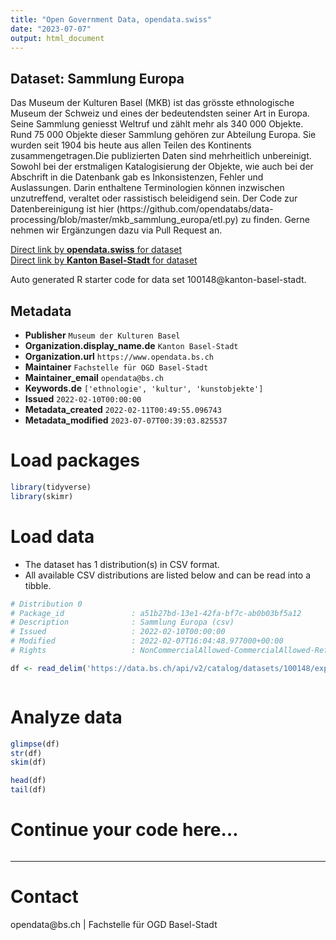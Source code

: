 ```yaml
---
title: "Open Government Data, opendata.swiss"
date: "2023-07-07"
output: html_document
---
```


## Dataset: Sammlung Europa

Das Museum der Kulturen Basel (MKB) ist das grösste ethnologische Museum der Schweiz und eines der bedeutendsten seiner Art in Europa. Seine Sammlung geniesst Weltruf und zählt mehr als 340 000 Objekte. Rund 75 000 Objekte dieser Sammlung gehören zur Abteilung Europa. Sie wurden seit 1904 bis heute aus allen Teilen des Kontinents zusammengetragen.Die publizierten Daten sind mehrheitlich unbereinigt. Sowohl bei der erstmaligen Katalogisierung der Objekte, wie auch bei der Abschrift in die Datenbank gab es Inkonsistenzen, Fehler und Auslassungen. Darin enthaltene Terminologien können inzwischen unzutreffend, veraltet oder rassistisch beleidigend sein. Der Code zur Datenbereinigung ist hier (https://github.com/opendatabs/data-processing/blob/master/mkb_sammlung_europa/etl.py) zu finden. Gerne nehmen wir Ergänzungen dazu via Pull Request an. 

[Direct link by **opendata.swiss** for dataset](https://opendata.swiss/de/dataset/sammlung-europa1)<br>
[Direct link by **Kanton Basel-Stadt** for dataset](https://data.bs.ch/explore/dataset/100148/)

Auto generated R starter code for data set 100148@kanton-basel-stadt.

## Metadata

- **Publisher** `Museum der Kulturen Basel`
- **Organization.display_name.de** `Kanton Basel-Stadt`
- **Organization.url** `https://www.opendata.bs.ch`
- **Maintainer** `Fachstelle für OGD Basel-Stadt`
- **Maintainer_email** `opendata@bs.ch`
- **Keywords.de** `['ethnologie', 'kultur', 'kunstobjekte']`
- **Issued** `2022-02-10T00:00:00`
- **Metadata_created** `2022-02-11T00:49:55.096743`
- **Metadata_modified** `2023-07-07T00:39:03.825537`


# Load packages

```r

library(tidyverse)
library(skimr)

```

# Load data

-   The dataset has 1 distribution(s) in CSV format.
-   All available CSV distributions are listed below and can be read into a tibble.

```r

# Distribution 0
# Package_id               : a51b27bd-13e1-42fa-bf7c-ab0b03bf5a12
# Description              : Sammlung Europa (csv)
# Issued                   : 2022-02-10T00:00:00
# Modified                 : 2022-02-07T16:04:48.977000+00:00
# Rights                   : NonCommercialAllowed-CommercialAllowed-ReferenceRequired

df <- read_delim('https://data.bs.ch/api/v2/catalog/datasets/100148/exports/csv')



```

# Analyze data

```r

glimpse(df)
str(df)
skim(df)

head(df)
tail(df)

```

# Continue your code here...

```r

```

------------------------------------------------------------------------

# Contact

opendata@bs.ch | Fachstelle für OGD Basel-Stadt
